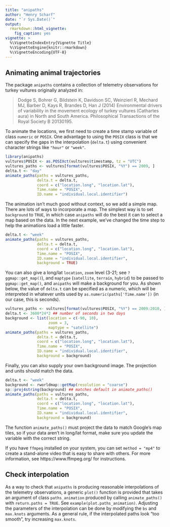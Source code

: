 ```yaml
---
title: "anipaths"
author: "Henry Scharf"
date: "`r Sys.Date()`"
output: 
  rmarkdown::html_vignette:
    fig_caption: yes
vignette: >
  %\VignetteIndexEntry{Vignette Title}
  %\VignetteEngine{knitr::rmarkdown}
  %\VignetteEncoding{UTF-8}
---
```


## Animating animal trajectories

The package `anipaths` contains a collection of telemetry observations for turkey vultures originally analyzed in:

> Dodge S, Bohrer G, Bildstein K, Davidson SC, Weinzierl R, Mechard MJ, Barber D, Kays R, Brandes D, Han J (2014) Environmental drivers of variability in the movement ecology of turkey vultures (Cathartes aura) in North and South America. Philosophical Transactions of the Royal Society B 20130195.

To animate the locations, we first need to create a time stamp variable of class `numeric` or `POSIX`. One advantage to using the `POSIX` class is that we can specify the gaps in the interpolation (`delta.t`) using convenient character strings like `"hour"` or `"week"`.

```r
library(anipaths)
vultures$POSIX <- as.POSIXct(vultures$timestamp, tz = "UTC")
vultures_paths <- vultures[format(vultures$POSIX, "%Y") == 2009, ]
delta.t <- "day"
animate_paths(paths = vultures_paths, 
              delta.t = delta.t,
              coord = c("location.long", "location.lat"),
              Time.name = "POSIX",
              ID.name = "individual.local.identifier")
```

The animation isn't much good without context, so we add a simple map. There are lots of ways to incorporate a map. The simplest way is to set `background` to `TRUE`, in which case `anipaths` will do the best it can to select a map based on the data. In the next example, we've changed the time step to help the animations load a little faster.
```r
delta.t <- "week"
animate_paths(paths = vultures_paths, 
              delta.t = delta.t,
              coord = c("location.long", "location.lat"),
              Time.name = "POSIX",
              ID.name = "individual.local.identifier", 
              background = TRUE)
```

You can also give a long/lat `location`, `zoom` level (3-21; see `?ggmap::get_map()`), and `maptype` (`satellite`, `terrain`, `hybrid`) to be passed to `ggmap::get_map()`, and `anipaths` will make a background for you. As shown below, the value of `delta.t` can be specified as a numeric, which will be interpreted in whatever units used by `as.numeric(paths['Time.name'])` (in our case, this is seconds). 
```r
vultures_paths <- vultures[format(vultures$POSIX, "%Y") == 2009:2010, ]
delta.t <- 3600*24*2 ## number of seconds in two days
background <- list(location = c(-90, 10), 
                   zoom = 3, 
                   maptype = "satellite")
animate_paths(paths = vultures_paths, 
              delta.t = delta.t,
              coord = c("location.long", "location.lat"),
              Time.name = "POSIX",
              ID.name = "individual.local.identifier", 
              background = background)
```

Finally, you can also supply your own background image. The projection and units should match the data.
```r
delta.t <- "week"
background <- rworldmap::getMap(resolution = "coarse")
sp::proj4string(background) ## matches default in animate_paths()
animate_paths(paths = vultures_paths, 
              delta.t = delta.t,
              coord = c("location.long", "location.lat"),
              Time.name = "POSIX",
              ID.name = "individual.local.identifier", 
              background = background)
```

The function `animate_paths()` must project the data to match Google's map tiles, so if your data aren't in long/lat format, make sure you update the \code{paths.proj} variable with the correct string.

If you have `ffmpeg` installed on your system, you can set `method = "mp4"` to create a stand-alone video that is easy to share with others. For more information, see https://www.ffmpeg.org/ for instructions. 

## Check interpolation

As a way to check that `anipaths` is producing reasonable interpolations of the telemetry observations, a generic `plot()` function is provided that takes an argument of class `paths_animation` produced by calling `animate_paths()` with `return.paths = TRUE`. See `example(plot.paths_animation)`. Adjusting the parameters of the interpolation can be done by modifying the `bs` and `max.knots` arguments. As a general rule, if the interpolated paths look "too smooth", try increasing `max.knots`.